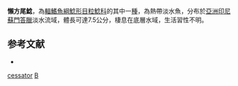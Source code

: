 {{Speciesbox
| taxon = Breitensteinia cessator
| binomial_authority = [[Ng|Ng]] & [[Siebert|Siebert]], 1998
| status = NE
| status_system = IUCN3.1
}}
'''懶方尾鯰'''，為[[輻鰭魚綱|輻鰭魚綱]][[鯰形目|鯰形目]][[粒鯰科|粒鯰科]]的其中一[[種|種]]，為熱帶淡水魚，分布於[[亞洲|亞洲]][[印尼|印尼]][[蘇門答臘|蘇門答臘]]淡水流域，體長可達7.5公分，棲息在底層水域，生活習性不明。

==参考文献==
*{{FishBase_species|genus=Breitensteinia|species=cessator |year=2015|month=2}}

{{Taxonbar}}
[[Category:方尾鯰屬|cessator]]
[[Category:1998年描述的魚類|B]]